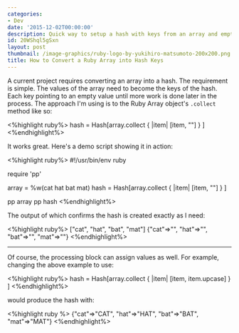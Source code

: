 ```yaml
---
categories:
- Dev
date: '2015-12-02T00:00:00'
description: Quick way to setup a hash with keys from an array and empty values.
id: 20WShql5gSxn
layout: post
thumbnail: /image-graphics/ruby-logo-by-yukihiro-matsumoto-200x200.png
title: How to Convert a Ruby Array into Hash Keys
---
```


A current project requires converting an array into a hash. The requirement is simple. The values of the array need to become the keys of the hash. Each key pointing to an empty value until more work is done later in the process. The approach I'm using is to the Ruby Array object's `.collect` method like so:

<%highlight ruby%>
hash = Hash[array.collect { |item| [item, ""] } ]
<%endhighlight%>

It works great. Here's a demo script showing it in action:

<%highlight ruby%>
#!/usr/bin/env ruby

require 'pp'

array = %w(cat hat bat mat)
hash = Hash[array.collect { |item| [item, ""] } ]

pp array
pp hash
<%endhighlight%>

The output of which confirms the hash is created exactly as I need:

<%highlight ruby%>
["cat", "hat", "bat", "mat"]
{"cat"=>"", "hat"=>"", "bat"=>"", "mat"=>""}
<%endhighlight%>

---

Of course, the processing block can assign values as well. For example, changing the above example to use:

<%highlight ruby%>
hash = Hash[array.collect { |item| [item, item.upcase] } ]
<%endhighlight%>

would produce the hash with:

<%highlight ruby %>
{"cat"=>"CAT", "hat"=>"HAT", "bat"=>"BAT", "mat"=>"MAT"}
<%endhighlight%>
